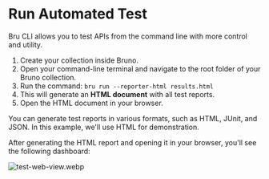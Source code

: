 
# Run Automated Test

Bru CLI allows you to test APIs from the command line with more control and utility.

1. Create your collection inside Bruno.
2. Open your command-line terminal and navigate to the root folder of your Bruno collection.
3. Run the command: `bru run --reporter-html results.html`
4. This will generate an **HTML document** with all test reports.
5. Open the HTML document in your browser.

<Callout emoji="">
  You can generate test reports in various formats, such as HTML, JUnit, and
  JSON. In this example, we'll use HTML for demonstration.
</Callout>

After generating the HTML report and opening it in your browser, you'll see the following dashboard:

![test-web-view.webp](/screenshots/testing/test-web-view.webp)
